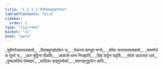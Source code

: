 ```yaml
---
title: "1.2.1.1 विनीतवत्थुउद्दानगाथा"
tableOfContents: false
sidebar:
  order: 1
type: "tipitaka"
basket: "vi"
book: "para"
---
```



<DynamicBreadcrumb />

<Paragraph number="942" type="verses" book="para">
_सुपिनोच्चारपस्सावो,_  
_वितक्कुण्होदकेन च;_  
_भेसज्जं कण्डुवं मग्गो,_  
_वत्थि जन्ताघरुपक्कमो._  

</Paragraph>

<Paragraph number="943" type="verses" book="para">
_सामणेरो च सुत्तो च,_  
_ऊरु मुट्ठिना पीळयि;_  
_आकासे थम्भं निज्झायि,_  
_छिद्दं कट्ठेन घट्टयि._  

</Paragraph>

<Paragraph number="944" type="verses" book="para">
_सोतो उदञ्जलं धावं,_  
_पुप्फावलियं पोक्खरं;_  
_वालिका कद्दमुस्सेको,_  
_सयनङ्गुट्ठकेन चाति._
</Paragraph>